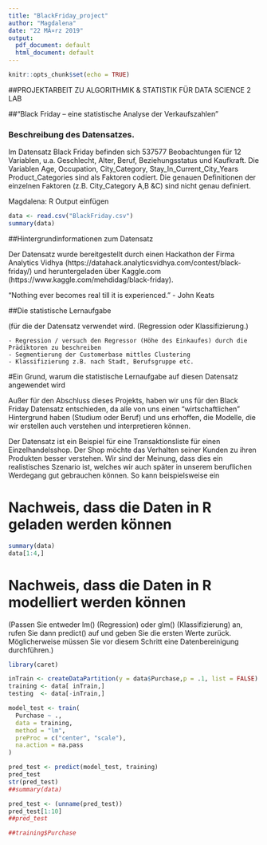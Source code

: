 ---
title: "BlackFriday_project"
author: "Magdalena"
date: "22 MÃ¤rz 2019"
output:
  pdf_document: default
  html_document: default
---

```{r setup, include=FALSE}
knitr::opts_chunk$set(echo = TRUE)
```

##PROJEKTARBEIT ZU ALGORITHMIK & STATISTIK FÜR DATA SCIENCE 2 LAB 

 
##“Black Friday – eine statistische Analyse der Verkaufszahlen” 

### Beschreibung des Datensatzes.  

Im Datensatz Black Friday befinden sich 537577 Beobachtungen für 12 Variablen, u.a. Geschlecht, Alter, Beruf, Beziehungsstatus und Kaufkraft. Die Variablen  Age, Occupation, City_Category, Stay_In_Current_City_Years Product_Categories  sind als Faktoren  codiert. Die genauen Definitionen der einzelnen Faktoren (z.B. City_Category A,B &C) sind nicht genau definiert.  

Magdalena: R Output einfügen 
```{R, echo = F}
data <- read.csv("BlackFriday.csv")
summary(data)
```

##Hintergrundinformationen zum Datensatz 

Der Datensatz wurde bereitgestellt durch einen Hackathon der Firma Analytics Vidhya  (https://datahack.analyticsvidhya.com/contest/black-friday/) und heruntergeladen über Kaggle.com  (https://www.kaggle.com/mehdidag/black-friday). 

“Nothing ever becomes real till it is experienced.” - John Keats 

##Die statistische Lernaufgabe 

(für die der Datensatz verwendet wird. (Regression oder Klassifizierung.) 

    - Regression / versuch den Regressor (Höhe des Einkaufes) durch die Prädiktoren zu beschreiben 
    - Segmentierung der Customerbase mittles Clustering
    - Klassifizierung z.B. nach Stadt, Berufsgruppe etc. 


#Ein Grund, warum die statistische Lernaufgabe auf diesen Datensatz angewendet wird 

Außer für den Abschluss dieses Projekts, haben wir uns für den Black Friday Datensatz entschieden, da alle von uns einen “wirtschaftlichen” Hintergrund haben (Studium oder Beruf) und uns erhoffen, die Modelle, die wir erstellen auch verstehen und interpretieren können. 

Der Datensatz ist ein Beispiel für eine Transaktionsliste für einen Einzelhandelsshop. Der Shop möchte das Verhalten seiner Kunden zu ihren Produkten besser verstehen. Wir sind der Meinung, dass dies ein realistisches Szenario ist, welches wir auch später in unserem beruflichen Werdegang gut gebrauchen können. So kann beispielsweise ein  


# Nachweis, dass die Daten in R geladen werden können 

```{R}
summary(data)
data[1:4,]
```

# Nachweis, dass die Daten in R modelliert werden können 

(Passen Sie entweder lm() (Regression) oder glm() (Klassifizierung) an, rufen Sie dann predict() auf und geben Sie die ersten Werte zurück. Möglicherweise müssen Sie vor diesem Schritt eine Datenbereinigung durchführen.) 

```{R}
library(caret)

inTrain <- createDataPartition(y = data$Purchase,p = .1, list = FALSE)
training <- data[ inTrain,]
testing  <- data[-inTrain,]

model_test <- train(
  Purchase ~ ., 
  data = training, 
  method = "lm", 
  preProc = c("center", "scale"),
  na.action = na.pass 
)

pred_test <- predict(model_test, training)
pred_test
str(pred_test)
##summary(data)

pred_test <- (unname(pred_test))
pred_test[1:10]
##pred_test

##training$Purchase

```



